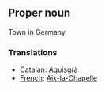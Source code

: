 ==Proper noun==
Town in Germany

===Translations===
*[[Catalan]]: [[Aquisgrà]]
*[[French]]: [[Aix-la-Chapelle]]